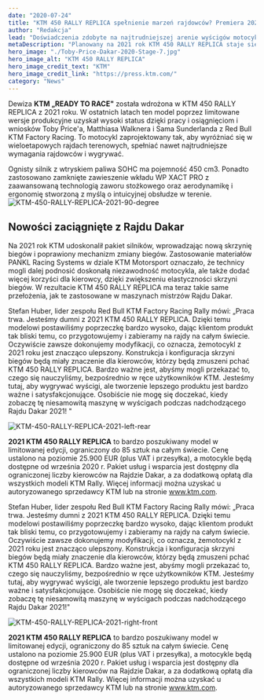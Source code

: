 ```yaml
---
date: "2020-07-24"
title: "KTM 450 RALLY REPLICA spełnienie marzeń rajdowców? Premiera 2021!"
author: "Redakcja"
lead: "Doświadczenia zdobyte na najtrudniejszej arenie wyścigów motocyklowych pomogły wykreować nową wersję wyróżniającego się motocykla rajdowego KTM 450 RALLY REPLICA. Doświadczenia zebrane z pokonanych tysięcy kilometrów i licznych zwycięstw w Rajdzie Dakar i Mistrzostwach Świata w Rajdach Terenowych FIM pozwoliły na określenie kluczowych obszarów do przeprowadzania ulepszeń. Właśnie to sprawia, że planowany na 2021 rok KTM 450 RALLY REPLICA staje się najbardziej pożądaną maszyną rajdową na rynku."
metaDescription: "Planowany na 2021 rok KTM 450 RALLY REPLICA staje się najbardziej pożądaną maszyną rajdową na rynku"
hero_image: "./Toby-Price-Dakar-2020-Stage-7.jpg"
hero_image_alt: "KTM 450 RALLY REPLICA"
hero_image_credit_text: "KTM"
hero_image_credit_link: "https://press.ktm.com/"
category: "News"
---
```


Dewiza **KTM „READY TO RACE"** została wdrożona w KTM 450 RALLY REPLICA z 2021 roku. W ostatnich latach ten model poprzez limitowane wersje produkcyjne uzyskał wysoki status dzięki pracy i osiągnięciom i wniosków Toby Price'a, Matthiasa Walknera i Sama Sunderlanda z Red Bull KTM Factory Racing. To motocykl zaprojektowany tak, aby wyróżniać się w wieloetapowych rajdach terenowych, spełniać nawet najtrudniejsze wymagania rajdowców i wygrywać.

Ognisty silnik z wtryskiem paliwa SOHC ma pojemność 450 cm3. Ponadto zastosowano zamknięte zawieszenie wkładu WP XACT PRO z zaawansowaną technologią zaworu stożkowego oraz aerodynamikę i ergonomię stworzoną z myślą o intuicyjnej obsłudze w terenie.
![KTM-450-RALLY-REPLICA-2021-90-degree](https://moto-trips.pl/wp-content/uploads/2020/07/KTM-450-RALLY-REPLICA-2021-90-degree.jpg)

## Nowości zaciągnięte z Rajdu Dakar
Na 2021 rok KTM udoskonalił pakiet silników, wprowadzając nową skrzynię biegów i poprawiony mechanizm zmiany biegów. Zastosowanie materiałów PANKL Racing Systems w dziale KTM Motorsport oznaczało, że technicy mogli dalej podnosić doskonałą niezawodność motocykla, ale także dodać więcej korzyści dla kierowcy, dzięki zwiększeniu elastyczności skrzyni biegów. W rezultacie KTM 450 RALLY REPLICA ma teraz takie same przełożenia, jak te zastosowane w maszynach mistrzów Rajdu Dakar.

Stefan Huber, lider zespołu Red Bull KTM Factory Racing Rally mówi: „Praca trwa. Jesteśmy dumni z 2021 KTM 450 RALLY REPLICA. Dzięki temu modelowi postawiliśmy poprzeczkę bardzo wysoko, dając klientom produkt tak bliski temu, co przygotowujemy i zabieramy na rajdy na całym świecie. Oczywiście zawsze dokonujemy modyfikacji, co oznacza, że ​motocykl z 2021 roku jest znacząco ulepszony. Konstrukcja i konfiguracja skrzyni biegów będą miały znaczenie dla kierowców, którzy będą zmuszeni pchać KTM 450 RALLY REPLICA. Bardzo ważne jest, abyśmy mogli przekazać to, czego się nauczyliśmy, bezpośrednio w ręce użytkowników KTM. Jesteśmy tutaj, aby wygrywać wyścigi, ale tworzenie lepszego produktu jest bardzo ważne i satysfakcjonujące. Osobiście nie mogę się doczekać, kiedy zobaczę tę niesamowitą maszynę w wyścigach podczas nadchodzącego Rajdu Dakar 2021! "

![KTM-450-RALLY-REPLICA-2021-left-rear](https://moto-trips.pl/wp-content/uploads/2020/07/KTM-450-RALLY-REPLICA-2021-left-rear.jpg)

**2021 KTM 450 RALLY REPLICA** to bardzo poszukiwany model w limitowanej edycji, ograniczony do 85 sztuk na całym świecie. Cenę ustalono na poziomie 25.900 EUR (plus VAT i przesyłka), a motocykle będą dostępne od września 2020 r. Pakiet usług i wsparcia jest dostępny dla ograniczonej liczby kierowców na Rajdzie Dakar, a za dodatkową opłatą dla wszystkich modeli KTM Rally. Więcej informacji można uzyskać u autoryzowanego sprzedawcy KTM lub na stronie www.ktm.com.

Stefan Huber, lider zespołu Red Bull KTM Factory Racing Rally mówi: „Praca trwa. Jesteśmy dumni z 2021 KTM 450 RALLY REPLICA. Dzięki temu modelowi postawiliśmy poprzeczkę bardzo wysoko, dając klientom produkt tak bliski temu, co przygotowujemy i zabieramy na rajdy na całym świecie. Oczywiście zawsze dokonujemy modyfikacji, co oznacza, że ​motocykl z 2021 roku jest znacząco ulepszony. Konstrukcja i konfiguracja skrzyni biegów będą miały znaczenie dla kierowców, którzy będą zmuszeni pchać KTM 450 RALLY REPLICA. Bardzo ważne jest, abyśmy mogli przekazać to, czego się nauczyliśmy, bezpośrednio w ręce użytkowników KTM. Jesteśmy tutaj, aby wygrywać wyścigi, ale tworzenie lepszego produktu jest bardzo ważne i satysfakcjonujące. Osobiście nie mogę się doczekać, kiedy zobaczę tę niesamowitą maszynę w wyścigach podczas nadchodzącego Rajdu Dakar 2021!"

![KTM-450-RALLY-REPLICA-2021-right-front](https://moto-trips.pl/wp-content/uploads/2020/07/KTM-450-RALLY-REPLICA-2021-right-front.jpg)

**2021 KTM 450 RALLY REPLICA** to bardzo poszukiwany model w limitowanej edycji, ograniczony do 85 sztuk na całym świecie. Cenę ustalono na poziomie 25.900 EUR (plus VAT i przesyłka), a motocykle będą dostępne od września 2020 r. Pakiet usług i wsparcia jest dostępny dla ograniczonej liczby kierowców na Rajdzie Dakar, a za dodatkową opłatą dla wszystkich modeli KTM Rally. Więcej informacji można uzyskać u autoryzowanego sprzedawcy KTM lub na stronie <a href="http://www.ktm.com" target="_blank" rel="noopener noreferrer">www.ktm.com</a>.